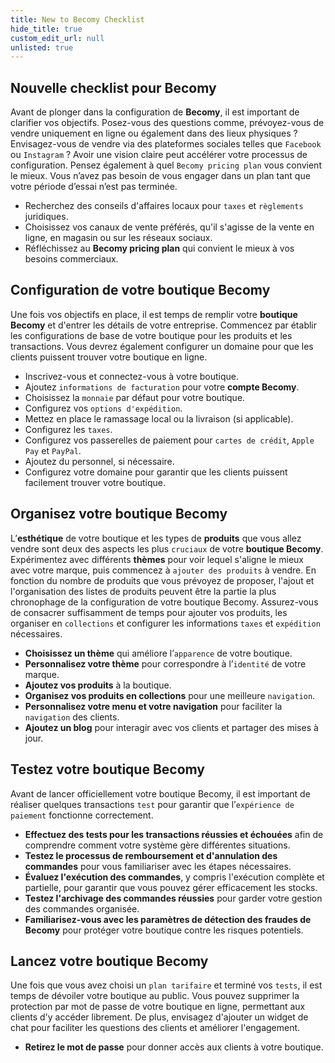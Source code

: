 ```yaml
---
title: New to Becomy Checklist
hide_title: true
custom_edit_url: null
unlisted: true
---
```


## Nouvelle checklist pour Becomy

Avant de plonger dans la configuration de **Becomy**, il est important de clarifier vos objectifs. Posez-vous des questions comme, prévoyez-vous de vendre uniquement en ligne ou également dans des lieux physiques ? Envisagez-vous de vendre via des plateformes sociales telles que `Facebook` ou `Instagram` ? Avoir une vision claire peut accélérer votre processus de configuration. Pensez également à quel `Becomy pricing plan` vous convient le mieux. Vous n’avez pas besoin de vous engager dans un plan tant que votre période d’essai n’est pas terminée.

- Recherchez des conseils d'affaires locaux pour `taxes` et `règlements` juridiques.
- Choisissez vos canaux de vente préférés, qu'il s'agisse de la vente en ligne, en magasin ou sur les réseaux sociaux.
- Réfléchissez au **Becomy pricing plan** qui convient le mieux à vos besoins commerciaux.

## Configuration de votre boutique Becomy

Une fois vos objectifs en place, il est temps de remplir votre **boutique Becomy** et d'entrer les détails de votre entreprise. Commencez par établir les configurations de base de votre boutique pour les produits et les transactions. Vous devrez également configurer un domaine pour que les clients puissent trouver votre boutique en ligne.

- Inscrivez-vous et connectez-vous à votre boutique.
- Ajoutez `informations de facturation` pour votre **compte Becomy**.
- Choisissez la `monnaie` par défaut pour votre boutique.
- Configurez vos `options d'expédition`.
- Mettez en place le ramassage local ou la livraison (si applicable).
- Configurez les `taxes`.
- Configurez vos passerelles de paiement pour `cartes de crédit`, `Apple Pay` et `PayPal`.
- Ajoutez du personnel, si nécessaire.
- Configurez votre domaine pour garantir que les clients puissent facilement trouver votre boutique.

## Organisez votre boutique Becomy

L’**esthétique** de votre boutique et les types de **produits** que vous allez vendre sont deux des aspects les plus `cruciaux` de votre **boutique Becomy**. Expérimentez avec différents **thèmes** pour voir lequel s'aligne le mieux avec votre marque, puis commencez à `ajouter des produits` à vendre. En fonction du nombre de produits que vous prévoyez de proposer, l'ajout et l'organisation des listes de produits peuvent être la partie la plus chronophage de la configuration de votre boutique Becomy. Assurez-vous de consacrer suffisamment de temps pour ajouter vos produits, les organiser en `collections` et configurer les informations `taxes` et `expédition` nécessaires.

- **Choisissez un thème** qui améliore l’`apparence` de votre boutique.
- **Personnalisez votre thème** pour correspondre à l’`identité` de votre marque.
- **Ajoutez vos produits** à la boutique.
- **Organisez vos produits en collections** pour une meilleure `navigation`.
- **Personnalisez votre menu et votre navigation** pour faciliter la `navigation` des clients.
- **Ajoutez un blog** pour interagir avec vos clients et partager des mises à jour.

## Testez votre boutique Becomy

Avant de lancer officiellement votre boutique Becomy, il est important de réaliser quelques transactions `test` pour garantir que l’`expérience de paiement` fonctionne correctement.

- **Effectuez des tests pour les transactions réussies et échouées** afin de comprendre comment votre système gère différentes situations.
- **Testez le processus de remboursement et d'annulation des commandes** pour vous familiariser avec les étapes nécessaires.
- **Évaluez l'exécution des commandes**, y compris l'exécution complète et partielle, pour garantir que vous pouvez gérer efficacement les stocks.
- **Testez l'archivage des commandes réussies** pour garder votre gestion des commandes organisée.
- **Familiarisez-vous avec les paramètres de détection des fraudes de Becomy** pour protéger votre boutique contre les risques potentiels.

## Lancez votre boutique Becomy

Une fois que vous avez choisi un `plan tarifaire` et terminé vos `tests`, il est temps de dévoiler votre boutique au public. Vous pouvez supprimer la protection par mot de passe de votre boutique en ligne, permettant aux clients d'y accéder librement. De plus, envisagez d'ajouter un widget de chat pour faciliter les questions des clients et améliorer l'engagement.

- **Retirez le mot de passe** pour donner accès aux clients à votre boutique.

